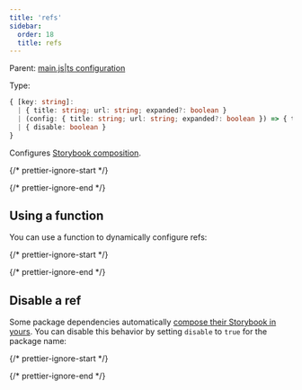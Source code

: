 ```yaml
---
title: 'refs'
sidebar:
  order: 18
  title: refs
---
```


Parent: [main.js|ts configuration](./main-config.md)

Type:

```ts
{ [key: string]:
  | { title: string; url: string; expanded?: boolean }
  | (config: { title: string; url: string; expanded?: boolean }) => { title: string; url: string; expanded?: boolean }
  | { disable: boolean }
}
```

Configures [Storybook composition](../sharing/storybook-composition.md).

{/* prettier-ignore-start */}

<CodeSnippets path="main-config-refs.md" />

{/* prettier-ignore-end */}

## Using a function

You can use a function to dynamically configure refs:

{/* prettier-ignore-start */}

<CodeSnippets path="main-config-refs-with-function.md" />

{/* prettier-ignore-end */}

## Disable a ref

Some package dependencies automatically [compose their Storybook in yours](../sharing/package-composition.md). You can disable this behavior by setting `disable` to `true` for the package name:

{/* prettier-ignore-start */}

<CodeSnippets path="main-config-refs-disable.md" />

{/* prettier-ignore-end */}
